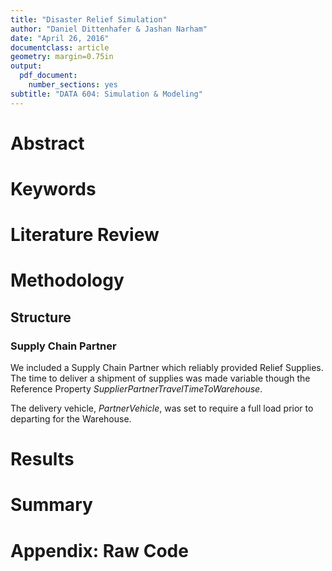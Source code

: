 ```yaml
---
title: "Disaster Relief Simulation"
author: "Daniel Dittenhafer & Jashan Narham"
date: "April 26, 2016"
documentclass: article 
geometry: margin=0.75in
output: 
  pdf_document:
    number_sections: yes
subtitle: "DATA 604: Simulation & Modeling"
---
```


# Abstract

# Keywords

# Literature Review

# Methodology

## Structure

### Supply Chain Partner

We included a Supply Chain Partner which reliably provided Relief Supplies. The time to deliver a shipment of supplies was made variable though the Reference Property *SupplierPartnerTravelTimeToWarehouse*. 

The delivery vehicle, *PartnerVehicle*, was set to require a full load prior to departing for the Warehouse.

# Results

# Summary

# Appendix: Raw Code

